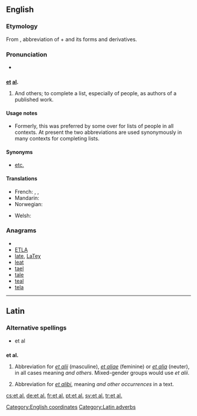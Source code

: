 ==English==

===Etymology===
From {{etyl|la|en}}, abbreviation of {{term|et||lang=la|and}} + {{term|alius|alii|lang=la|others}} and its forms and derivatives.

===Pronunciation===
* {{IPA|/etˈæl/}}

==={{abbreviation}}===
'''[[et]] [[al]].'''

# And others; to complete a list, especially of people, as authors of a published work.

====Usage notes====
* Formerly, this was preferred by some over {{term|etc.}} for lists of people in all contexts. At present the two abbreviations are used synonymously in many contexts for completing lists.

====Synonyms====
* [[etc.]]

====Translations====
{{trans-top|“and others”}}
* French: {{t+|fr|et al.}}, {{t+|fr|et coll.}}, {{t-|fr|& cie}}
* Mandarin: {{t-|cmn|等等|sc=Hani}}
* Norwegian: {{t|no|og andre}}
{{trans-mid}}
* Welsh: {{t|cy|ac eraill|xs=Welsh}}
{{trans-bottom}}

===Anagrams===
* {{alphagram|aelt}}
* [[ETLA#English|ETLA]]
* [[late#English|late]], [[LaTeχ#English|LaTeχ]]
* [[leat#English|leat]]
* [[tael#English|tael]]
* [[tale#English|tale]]
* [[teal#English|teal]]
* [[tela#English|tela]]

[[Category:English coordinates]]

----

==Latin==

===Alternative spellings===
* et al

==={{abbreviation|Latin}}===
'''et al.'''

# {{context|adverb}} Abbreviation for ''[[et alii#Latin|et alii]]'' (masculine), ''[[et aliae#Latin|et aliae]]'' (feminine) or ''[[et alia#Latin|et alia]]'' (neuter), in all cases meaning ''and others''.  Mixed-gender groups would use ''et alii''.
# {{context|adverb}} Abbreviation for ''[[et alibi]]'', meaning ''and other occurrences'' in a text.

[[Category:Latin adverbs]]

[[cs:et al.]]
[[de:et al.]]
[[fr:et al.]]
[[pt:et al.]]
[[sv:et al.]]
[[tr:et al.]]
